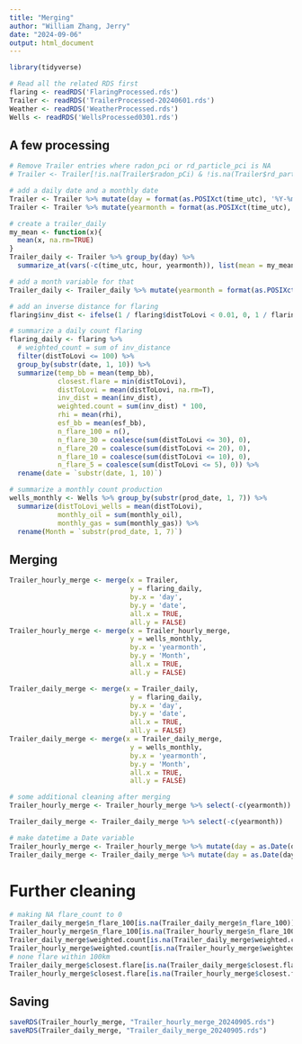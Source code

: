 ```yaml
---
title: "Merging"
author: "William Zhang, Jerry"
date: "2024-09-06"
output: html_document
---
```

```r
library(tidyverse)
```

```r
# Read all the related RDS first
flaring <- readRDS('FlaringProcessed.rds')
Trailer <- readRDS('TrailerProcessed-20240601.rds')
Weather <- readRDS('WeatherProcessed.rds')
Wells <- readRDS('WellsProcessed0301.rds')
```

## A few processing
```r
# Remove Trailer entries where radon_pci or rd_particle_pci is NA
# Trailer <- Trailer[!is.na(Trailer$radon_pCi) & !is.na(Trailer$rd_particle_pCi), ]

# add a daily date and a monthly date
Trailer <- Trailer %>% mutate(day = format(as.POSIXct(time_utc), '%Y-%m-%d'))
Trailer <- Trailer %>% mutate(yearmonth = format(as.POSIXct(time_utc), '%Y-%m'))
```
```r
# create a trailer_daily
my_mean <- function(x){
  mean(x, na.rm=TRUE)
}
Trailer_daily <- Trailer %>% group_by(day) %>% 
  summarize_at(vars(-c(time_utc, hour, yearmonth)), list(mean = my_mean))

# add a month variable for that
Trailer_daily <- Trailer_daily %>% mutate(yearmonth = format(as.POSIXct(day), '%Y-%m'))
```
```r
# add an inverse distance for flaring
flaring$inv_dist <- ifelse(1 / flaring$distToLovi < 0.01, 0, 1 / flaring$distToLovi)
```
```r
# summarize a daily count flaring
flaring_daily <- flaring %>% 
  # weighted_count = sum of inv_distance
  filter(distToLovi <= 100) %>% 
  group_by(substr(date, 1, 10)) %>% 
  summarize(temp_bb = mean(temp_bb),
            closest.flare = min(distToLovi),
            distToLovi = mean(distToLovi, na.rm=T),
            inv_dist = mean(inv_dist),
            weighted.count = sum(inv_dist) * 100,
            rhi = mean(rhi),
            esf_bb = mean(esf_bb),
            n_flare_100 = n(),
            n_flare_30 = coalesce(sum(distToLovi <= 30), 0),
            n_flare_20 = coalesce(sum(distToLovi <= 20), 0),
            n_flare_10 = coalesce(sum(distToLovi <= 10), 0),
            n_flare_5 = coalesce(sum(distToLovi <= 5), 0)) %>% 
  rename(date = `substr(date, 1, 10)`)
```


```r
# summarize a monthly count production
wells_monthly <- Wells %>% group_by(substr(prod_date, 1, 7)) %>% 
  summarize(distToLovi_wells = mean(distToLovi),
            monthly_oil = sum(monthly_oil),
            monthly_gas = sum(monthly_gas)) %>% 
  rename(Month = `substr(prod_date, 1, 7)`)
```


## Merging
```r
Trailer_hourly_merge <- merge(x = Trailer, 
                              y = flaring_daily,
                              by.x = 'day',
                              by.y = 'date',
                              all.x = TRUE,
                              all.y = FALSE)
Trailer_hourly_merge <- merge(x = Trailer_hourly_merge,
                              y = wells_monthly,
                              by.x = 'yearmonth',
                              by.y = 'Month',
                              all.x = TRUE,
                              all.y = FALSE)
```
```r
Trailer_daily_merge <- merge(x = Trailer_daily, 
                              y = flaring_daily,
                              by.x = 'day',
                              by.y = 'date',
                              all.x = TRUE,
                              all.y = FALSE)
Trailer_daily_merge <- merge(x = Trailer_daily_merge,
                              y = wells_monthly,
                              by.x = 'yearmonth',
                              by.y = 'Month',
                              all.x = TRUE,
                              all.y = FALSE)
```

```r
# some additional cleaning after merging
Trailer_hourly_merge <- Trailer_hourly_merge %>% select(-c(yearmonth))

Trailer_daily_merge <- Trailer_daily_merge %>% select(-c(yearmonth))
```

```r
# make datetime a Date variable
Trailer_hourly_merge <- Trailer_hourly_merge %>% mutate(day = as.Date(day))
Trailer_daily_merge <- Trailer_daily_merge %>% mutate(day = as.Date(day))
```

# Further cleaning
```r
# making NA flare_count to 0
Trailer_daily_merge$n_flare_100[is.na(Trailer_daily_merge$n_flare_100)] <- 0
Trailer_hourly_merge$n_flare_100[is.na(Trailer_hourly_merge$n_flare_100)] <- 0
Trailer_daily_merge$weighted.count[is.na(Trailer_daily_merge$weighted.count)] <- 0
Trailer_hourly_merge$weighted.count[is.na(Trailer_hourly_merge$weighted.count)] <- 0
# none flare within 100km
Trailer_daily_merge$closest.flare[is.na(Trailer_daily_merge$closest.flare)] <- 100
Trailer_hourly_merge$closest.flare[is.na(Trailer_hourly_merge$closest.flare)] <- 100
```

## Saving
```r
saveRDS(Trailer_hourly_merge, "Trailer_hourly_merge_20240905.rds")
saveRDS(Trailer_daily_merge, "Trailer_daily_merge_20240905.rds")
```


